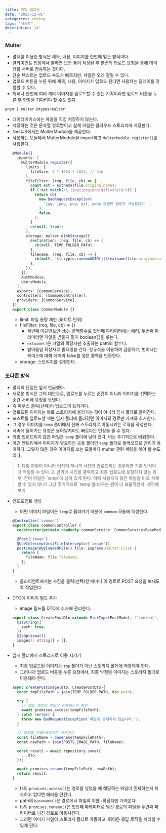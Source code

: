```yaml
---
title: 파일 업로드
date: "2023-12-01"
categories: coding
tags: "네스트"
description: 14"
---
```


<HeadingNavigator />

### Multer

- 멀터를 이용한 방식은 제목, 내용, 이미지를 한번에 받는 방식이다.
- 클라이언트 입장에서 말하면 모든 폼이 작성된 후 한번의 업로드 요청을 통해 데이터를 서버로 전송하는 것이다.
- 단순 텍스트는 업로드 속도가 빠르지만, 파일은 오래 걸릴 수 있다.
- 업로드 버튼을 누른 뒤에 제목, 내용, 이미지가 업로드 된다면 사용자는 딜레이를 경험할 수 있다.
- 특히나 한번에 여러 개의 이미지를 업로드할 수 있는 기획이라면 업로드 버튼을 누른 후 한참을 기다려야 할 수도 있다.

```ts
pnpm i multer @types/multer
```
- 데이터베이스에는 파일을 직접 저장하지 않는다.
- 저장하는 것은 문자열 경로뿐이고 실제 파일은 클라우드 스토리지에 저장한다.
- NestJS에서는 MulterModule을 제공한다.
- 사용하는 모듈에서 MulterModule을 import하고 `MulterModule.register()`를 사용한다.
  ```ts common.module.ts
  @Module({
    imports: [
      MulterModule.register({
        limits: {
          fileSize: 5 * 1024 * 1024, // 5mb
        },
        fileFilter: (req, file, cb) => {
          const ext = extname(file.originalname);
          if (!ext.match(/\.(jpg|jpeg|png|gif|webp)$/i)) {
            return cb(
              new BadRequestException(
                'jpg, jpeg, png, gif, webp 파일만 업로드 가능합니다.',
              ),
              false,
            );
          }
          cb(null, true);
        },
        storage: multer.diskStorage({
          destination: (req, file, cb) => {
            cb(null, TEMP_FOLDER_PATH);
          },
          filename: (req, file, cb) => {
            cb(null, `${crypto.randomUUID()}${extname(file.originalname)}`);
          },
        }),
      }),
      AuthModule,
      UsersModule,
    ],
    exports: [CommonService],
    controllers: [CommonController],
    providers: [CommonService],
  })
  export class CommonModule {}
  ```
  - limit: 파일 용량 제한 (바이트 단위)
  - fileFilter: (req, file, cb) => {}
    - 세번째 아규먼트인 cb는 콜백함수로 첫번째 파라미터에는 에러, 두번째 파라미터엔 파일을 받을지 말지 boolean값을 넣는다.
    - `extname()`은 파일의 확장자만 추출하는 path의 함수다.
    - 받아들일 확장자로 필터링을 건다. 정규식을 이용하여 검증하고, 벗어나는 케이스에 대해 에러와 false를 넣은 콜백을 반환한다.
  - storage: 스토리지를 설정한다.

### 또다른 방식
- 멀터의 단점은 앞서 언급했다.
- 새로운 방식은 그의 대안으로, 업로드를 누르는 순간이 아니라 이미지를 선택하는 순간 서버에 요청을 보낸다.
- 즉 마우스 클릭(선택)이 업로드의 트리거다.
- 업로드된 이미지는 바로 스토리지에 올라가는 것이 아니라 임시 폴더로 들어간다.
- 포스트를 업로드할 때는 임시 폴더에 올라갔던 이미지의 경로만 가져와 추가한다.
- 그 경우 이미지를 `temp` 폴더에서 진짜 스토리지로 이동시키는 로직을 작성한다.
- 서버에 들어가는 요청은 늘어날지라도 빠르다는 인상을 줄 수 있다.
- 최종 업로드되지 않은 파일은 `temp` 폴더에 남아 있다. 이는 주기적으로 비워준다.
- 어떤 엔트리에서 이미지가 필요하든 공용 폴더인 `temp` 폴더로 들어오므로 관리가 용이하다. 그렇지 않은 경우 이미지를 쓰는 모듈마다 multer 관련 세팅을 해야 할 수도 있다.

> <label className='orange' />
> 1. 다중 파일이 아니라 어차피 하나의 사진만 업로드하는 경우라면 기존 방식이 더 적절할 수 있다.  
> 2. 만약에 사진을 클릭하고 최종 업로드에 포함하지 않는 경우, 잔여 파일은 `temp`에 남아 있게 된다. 이때 사용되지 않은 파일을 바로 삭제할 수 있지 않나? 그냥 주기적으로 `temp`를 비우는 편이 더 효율적인지. 생각해보기

- 엔드포인트 생성
  - 어떤 이미지 파일이든 `temp`로 올라가기 때문에 `common` 모듈에 작성한다.
  ```ts common.controller.ts
  @Controller('common')
  export class CommonController {
    constructor(private readonly commonService: CommonService<BaseModel>) {}

    @Post('image')
    @UseInterceptors(FileInterceptor('image'))
    postImage(@UploadedFile() file: Express.Multer.File) {
      return {
        fileName: file.filename,
      };
    }
  }
  ```
  - 클라이언트에서는 사진을 클릭(선택)할 때마다 이 경로로 POST 요청을 보내도록 작업한다.

- DTO에 이미지 필드 추가
  - image 필드를 DTO에 추가해 관리한다.
  ```ts create-post.dto.ts
  export class CreatePostDto extends PickType(PostModel, ['content', 'title']) {
    @IsString({
      each: true,
    })
    @IsOptional()
    images?: string[] = [];
  }
  ```

- 임시 폴더에서 스토리지로 이동 시키기
  - 최종 업로드된 이미지는 `tmp` 폴더가 아닌 스토리지 폴더에 저장돼야 한다.
  - 그러니까 업로드 버튼을 누른 요청에서, 최종 낙점된 이미지는 스토리지 폴더로 이동돼야 한다.
  ```ts
  async createPostImage(dto: CreatePostDto){
    const tmpFilePath = join(TEMP_FOLDER_PATH, dto.path);

    try {
      // 해당 경로의 파일이 존재하는지 확인
      await promises.access(tempFilePath);
    } catch (error) {
      throw new BadRequestException('파일이 존재하지 않습니다.');
    }

    // 파일의 이름+확장자만 가져온다
    const fileName = basename(tempFilePath);
    const newPath = join(POSTS_IMAGE_PATH, fileName);

    const result = await repository.save({
      ...dto,
    });

    await promises.rename(tempFilePath, newPath);
    return result;
  }
  ```
  - fs의 `promises.access()`는 경로를 넣었을 때 해당하는 파일이 존재하는지 체크하고 없다면 에러를 던진다.
  - path의 `basename()`은 경로에서 파일의 이름+확장자만 가져온다.
  - fs의 `promises.rename()`은 첫번째 파라미터로 넘긴 경로의 파일을 두번째 파라미터로 넘긴 경로로 이동시킨다.
  - 그러면 이미지 파일이 스토리지 폴더로 이동하고, 뒤이은 응답 로직을 처리할 수 있게 된다.